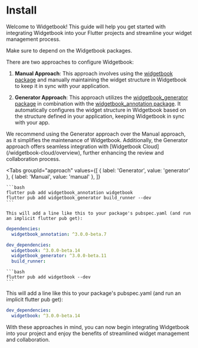 # Install

Welcome to Widgetbook! This guide will help you get started with integrating Widgetbook into your Flutter projects and streamline your widget management process.

Make sure to depend on the Widgetbook packages.

There are two approaches to configure Widgetbook:

1. **Manual Approach**: This approach involves using the [widgetbook package](https://pub.dev/packages/widgetbook) and manually maintaining the widget structure in Widgetbook to keep it in sync with your application.

2. **Generator Approach**: This approach utilizes the [widgetbook_generator package](https://pub.dev/packages/widgetbook_generator) in combination with the [widgetbook_annotation package](https://pub.dev/packages/widgetbook_annotation). It automatically configures the widget structure in Widgetbook based on the structure defined in your application, keeping Widgetbook in sync with your app.

<Info>
  We recommend using the Generator approach over the Manual approach, as it simplifies the
  maintenance of Widgetbook. Additionally, the Generator approach offers seamless integration with
  [Widgetbook Cloud](/widgetbook-cloud/overview), further enhancing the review and collaboration
  process.
</Info>

<Tabs
  groupId="approach"
  values={[
    { label: 'Generator', value: 'generator' },
    { label: 'Manual', value: 'manual' },
  ]}
>
  <TabItem value="generator">

    ```bash
    flutter pub add widgetbook_annotation widgetbook
    flutter pub add widgetbook_generator build_runner --dev
    ```

    This will add a line like this to your package's pubspec.yaml (and run an implicit flutter pub get):

```yaml
dependencies:
  widgetbook_annotation: ^3.0.0-beta.7

dev_dependencies:
  widgetbook: ^3.0.0-beta.14
  widgetbook_generator: ^3.0.0-beta.11
  build_runner:
```

  </TabItem>
  <TabItem value="manual">

    ```bash
    flutter pub add widgetbook --dev
    ```

This will add a line like this to your package's pubspec.yaml (and run an implicit flutter pub get):

```yaml
dev_dependencies:
  widgetbook: ^3.0.0-beta.14
```

  </TabItem>
</Tabs>

With these approaches in mind, you can now begin integrating Widgetbook into your project and enjoy the benefits of streamlined widget management and collaboration.
